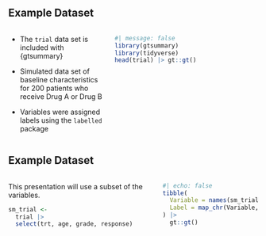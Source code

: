 ## Example Dataset

:::: {.columns .v-center-container}

::: {.column width="40%"}
* The `trial` data set is included with {gtsummary}

* Simulated data set of baseline characteristics for 200 patients who receive Drug A or Drug B

* Variables were assigned labels using the `labelled` package
:::

::: {.column width="60%"}
```r
#| message: false
library(gtsummary)
library(tidyverse)
head(trial) |> gt::gt()
```

:::

::::

## Example Dataset

:::: {.columns .v-center-container}

::: {.column width="60%"}
This presentation will use a subset of the variables.

```r
sm_trial <-
  trial |> 
  select(trt, age, grade, response)
```
:::

::: {.column width="40%"}
```r
#| echo: false
tibble(
  Variable = names(sm_trial),
  Label = map_chr(Variable, ~attr(trial[[.x]], "label"))
) |> 
  gt::gt()
```
:::

::::
